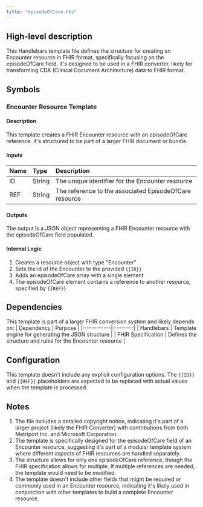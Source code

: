 ```yaml
---
title: "episodeOfCare.hbs"
---
```


## High-level description
This Handlebars template file defines the structure for creating an Encounter resource in FHIR format, specifically focusing on the episodeOfCare field. It's designed to be used in a FHIR converter, likely for transforming CDA (Clinical Document Architecture) data to FHIR format.

## Symbols

### Encounter Resource Template
#### Description
This template creates a FHIR Encounter resource with an episodeOfCare reference. It's structured to be part of a larger FHIR document or bundle.

#### Inputs
| Name | Type | Description |
|:-----|:-----|:------------|
| ID | String | The unique identifier for the Encounter resource |
| REF | String | The reference to the associated EpisodeOfCare resource |

#### Outputs
The output is a JSON object representing a FHIR Encounter resource with the episodeOfCare field populated.

#### Internal Logic
1. Creates a resource object with type "Encounter"
2. Sets the id of the Encounter to the provided `{{ID}}`
3. Adds an episodeOfCare array with a single element
4. The episodeOfCare element contains a reference to another resource, specified by `{{REF}}`

## Dependencies
This template is part of a larger FHIR conversion system and likely depends on:
| Dependency | Purpose |
|:-----------|:--------|
| Handlebars | Template engine for generating the JSON structure |
| FHIR Specification | Defines the structure and rules for the Encounter resource |

## Configuration
This template doesn't include any explicit configuration options. The `{{ID}}` and `{{REF}}` placeholders are expected to be replaced with actual values when the template is processed.

## Notes
1. The file includes a detailed copyright notice, indicating it's part of a larger project (likely the FHIR Converter) with contributions from both Metriport Inc. and Microsoft Corporation.
2. The template is specifically designed for the episodeOfCare field of an Encounter resource, suggesting it's part of a modular template system where different aspects of FHIR resources are handled separately.
3. The structure allows for only one episodeOfCare reference, though the FHIR specification allows for multiple. If multiple references are needed, the template would need to be modified.
4. The template doesn't include other fields that might be required or commonly used in an Encounter resource, indicating it's likely used in conjunction with other templates to build a complete Encounter resource.